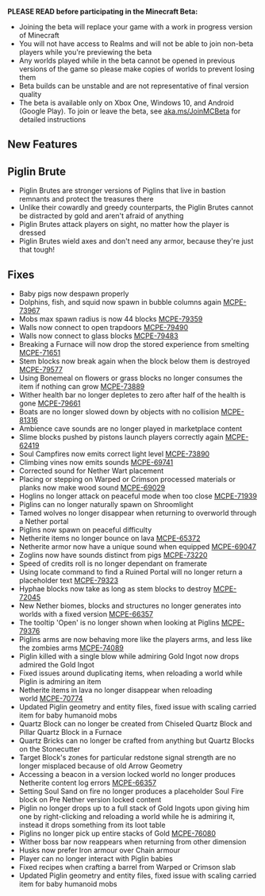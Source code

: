 **PLEASE READ before participating in the Minecraft Beta:**

-   Joining the beta will replace your game with a work in progress version of Minecraft
-   You will not have access to Realms and will not be able to join non-beta players while you're previewing the beta
-   Any worlds played while in the beta cannot be opened in previous versions of the game so please make copies of worlds to prevent losing them
-   Beta builds can be unstable and are not representative of final version quality
-   The beta is available only on Xbox One, Windows 10, and Android (Google Play). To join or leave the beta, see [aka.ms/JoinMCBeta](https://aka.ms/JoinMCBeta) for detailed instructions

## **New Features**

## **Piglin Brute**

-   Piglin Brutes are stronger versions of Piglins that live in bastion remnants and protect the treasures there
-   Unlike their cowardly and greedy counterparts, the Piglin Brutes cannot be distracted by gold and aren't afraid of anything
-   Piglin Brutes attack players on sight, no matter how the player is dressed
-   Piglin Brutes wield axes and don't need any armor, because they're just that tough!

## **Fixes**

-   Baby pigs now despawn properly 
-   Dolphins, fish, and squid now spawn in bubble columns again [MCPE-73967](https://bugs.mojang.com/browse/MCPE-73967)
-   Mobs max spawn radius is now 44 blocks [MCPE-79359](https://bugs.mojang.com/browse/MCPE-79359)
-   Walls now connect to open trapdoors [MCPE-79490](https://bugs.mojang.com/browse/MCPE-79490)
-   Walls now connect to glass blocks [MCPE-79483](https://bugs.mojang.com/browse/MCPE-79483)
-   Breaking a Furnace will now drop the stored experience from smelting [MCPE-71651](https://bugs.mojang.com/browse/MCPE-71651)
-   Stem blocks now break again when the block below them is destroyed [MCPE-79577](https://bugs.mojang.com/browse/MCPE-79577)
-   Using Bonemeal on flowers or grass blocks no longer consumes the item if nothing can grow [MCPE-73889](https://bugs.mojang.com/browse/MCPE-73889)
-   Wither health bar no longer depletes to zero after half of the health is gone [MCPE-79661](https://bugs.mojang.com/browse/MCPE-79661)
-   Boats are no longer slowed down by objects with no collision [MCPE-81316](https://bugs.mojang.com/browse/MCPE-81316)
-   Ambience cave sounds are no longer played in marketplace content 
-   Slime blocks pushed by pistons launch players correctly again [MCPE-62419](https://bugs.mojang.com/browse/MCPE-62419)
-   Soul Campfires now emits correct light level [MCPE-73890](https://bugs.mojang.com/browse/MCPE-73890)
-   Climbing vines now emits sounds [MCPE-69741](https://bugs.mojang.com/browse/MCPE-69741)
-   Corrected sound for Nether Wart placement 
-   Placing or stepping on Warped or Crimson processed materials or planks now make wood sound [MCPE-69029](https://bugs.mojang.com/browse/MCPE-69029)
-   Hoglins no longer attack on peaceful mode when too close [MCPE-71939](https://bugs.mojang.com/browse/MCPE-71939)
-   Piglins can no longer naturally spawn on Shroomlight
-   Tamed wolves no longer disappear when returning to overworld through a Nether portal 
-   Piglins now spawn on peaceful difficulty 
-   Netherite items no longer bounce on lava [MCPE-65372](https://bugs.mojang.com/browse/MCPE-65372)
-   Netherite armor now have a unique sound when equipped [MCPE-69047](https://bugs.mojang.com/browse/MCPE-69047)
-   Zoglins now have sounds distinct from pigs [MCPE-73220](https://bugs.mojang.com/browse/MCPE-73220)
-   Speed of credits roll is no longer dependant on framerate 
-   Using locate command to find a Ruined Portal will no longer return a placeholder text [MCPE-79323](https://bugs.mojang.com/browse/MCPE-79323)
-   Hyphae blocks now take as long as stem blocks to destroy [MCPE-72045](https://bugs.mojang.com/browse/MCPE-72045)
-   New Nether biomes, blocks and structures no longer generates into worlds with a fixed version [MCPE-66357](https://bugs.mojang.com/browse/MCPE-66357)
-   The tooltip 'Open' is no longer shown when looking at Piglins [MCPE-79376](https://bugs.mojang.com/browse/MCPE-79376)
-   Piglins arms are now behaving more like the players arms, and less like the zombies arms [MCPE-74089](https://bugs.mojang.com/browse/MCPE-74089)
-   Piglin killed with a single blow while admiring Gold Ingot now drops admired the Gold Ingot 
-   Fixed issues around duplicating items, when reloading a world while Piglin is admiring an item 
-   Netherite items in lava no longer disappear when reloading world [MCPE-70774](https://bugs.mojang.com/browse/MCPE-70774)
-   Updated Piglin geometry and entity files, fixed issue with scaling carried item for baby humanoid mobs 
-   Quartz Block can no longer be created from Chiseled Quartz Block and Pillar Quartz Block in a Furnace 
-   Quartz Bricks can no longer be crafted from anything but Quartz Blocks on the Stonecutter 
-   Target Block's zones for particular redstone signal strength are no longer misplaced because of old Arrow Geometry 
-   Accessing a beacon in a version locked world no longer produces Netherite content log errors [MCPE-66357](https://bugs.mojang.com/browse/MCPE-66357) 
-   Setting Soul Sand on fire no longer produces a placeholder Soul Fire block on Pre Nether version locked content 
-   Piglin no longer drops up to a full stack of Gold Ingots upon giving him one by right-clicking and reloading a world while he is admiring it, instead it drops something from its loot table 
-   Piglins no longer pick up entire stacks of Gold [MCPE-76080](https://bugs.mojang.com/browse/MCPE-76080)
-   Wither boss bar now reappears when returning from other dimension 
-   Husks now prefer Iron armour over Chain armour 
-   Player can no longer interact with Piglin babies 
-   Fixed recipes when crafting a barrel from Warped or Crimson slab
-   Updated Piglin geometry and entity files, fixed issue with scaling carried item for baby humanoid mobs